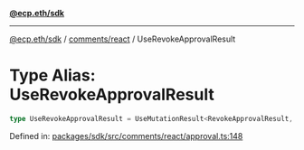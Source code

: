 [**@ecp.eth/sdk**](../../../index.mdx)

***

[@ecp.eth/sdk](/sdk-reference/index.mdx) / [comments/react](/sdk-reference/comments/react/index.mdx) / UseRevokeApprovalResult

# Type Alias: UseRevokeApprovalResult

```ts
type UseRevokeApprovalResult = UseMutationResult<RevokeApprovalResult, Error, UseRevokeApprovalParams>;
```

Defined in: [packages/sdk/src/comments/react/approval.ts:148](https://github.com/ecp-eth/comments-monorepo/blob/main/packages/sdk/src/comments/react/approval.ts#L148)
